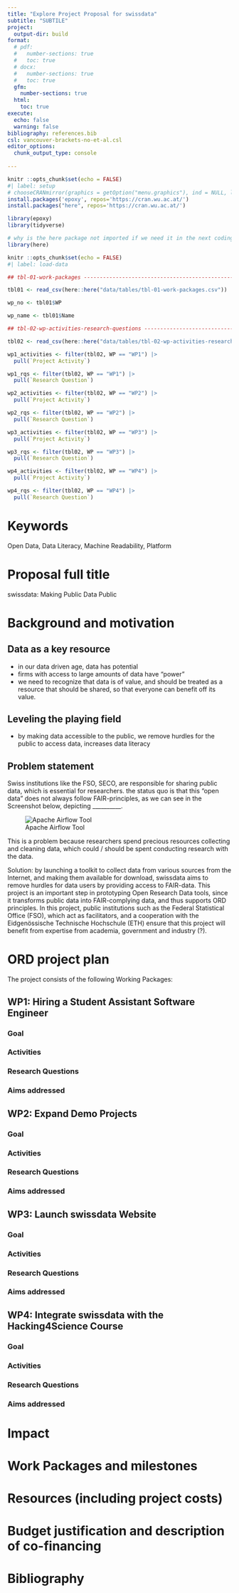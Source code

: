 ```yaml
---
title: "Explore Project Proposal for swissdata"
subtitle: "SUBTILE"
project:
  output-dir: build
format:
  # pdf:
  #   number-sections: true
  #   toc: true 
  # docx:
  #   number-sections: true
  #   toc: true
  gfm:
    number-sections: true
  html:
    toc: true
execute:
  echo: false
  warning: false
bibliography: references.bib
csl: vancouver-brackets-no-et-al.csl
editor_options: 
  chunk_output_type: console
  
---
```


```r
knitr ::opts_chunk$set(echo = FALSE)
#| label: setup
# chooseCRANmirror(graphics = getOption("menu.graphics"), ind = NULL, local.only = FALSE)
install.packages('epoxy', repos='https://cran.wu.ac.at/')
install.packages("here", repos='https://cran.wu.ac.at/')

library(epoxy)
library(tidyverse)

# why is the here package not imported if we need it in the next coding block
library(here) 

```

```r
knitr ::opts_chunk$set(echo = FALSE)
#| label: load-data

## tbl-01-work-packages --------------------------------------------------

tbl01 <- read_csv(here::here("data/tables/tbl-01-work-packages.csv"))

wp_no <- tbl01$WP

wp_name <- tbl01$Name

## tbl-02-wp-activities-research-questions ------------------------------

tbl02 <- read_csv(here::here("data/tables/tbl-02-wp-activities-research-questions.csv"))      

wp1_activities <- filter(tbl02, WP == "WP1") |> 
  pull(`Project Activity`) 

wp1_rqs <- filter(tbl02, WP == "WP1") |>
  pull(`Research Question`)

wp2_activities <- filter(tbl02, WP == "WP2") |>
  pull(`Project Activity`)

wp2_rqs <- filter(tbl02, WP == "WP2") |>
  pull(`Research Question`)

wp3_activities <- filter(tbl02, WP == "WP3") |>
  pull(`Project Activity`)

wp3_rqs <- filter(tbl02, WP == "WP3") |>
  pull(`Research Question`)

wp4_activities <- filter(tbl02, WP == "WP4") |>
  pull(`Project Activity`)

wp4_rqs <- filter(tbl02, WP == "WP4") |>
  pull(`Research Question`)

```


<!-- 
    The downloaded binary packages are in
        /var/folders/4q/6lp_9hnn0zn9_q873pjzdtm40000gn/T//Rtmp3rT8KP/downloaded_packages

# Call Info -->

<!-- ## Website

- Measure 1: Calls for Field-Specific Actions
- https://ethrat.ch/en/measure-1-calls-for-field-specific-actions/
- Explore projects will allow early phase exploration, testing and
  prototyping of what an ORD practice could be like. They will enable
  starting to engage with a community without necessarily building up
  something definitive. The aim is to help our researchers to explore if
  ORD practices can be developed and how.

## Aims

Funding for “Explore projects” aims at:

1.  Specifying ORD standards.
2.  Prototyping ORD tools.
3.  Building Communities to engage in ORD practices.
4.  Any other means that help explore and develop ORD practices.

It is important that Explore projects are not self-centred but emphasize
exchanges in the spirit of Open Science with other researchers,
technical experts, and stakeholders.

## Application guidelines (ETH Domain)

- https://ethrat.ch/wp-content/uploads/2023/10/Application-Guidelines_TrackA_Explore_2nd_call_FINAL.pdf
- It is the declared goal to fund proposals that make tools (e.g.,
  software; hardware; protocols; standards; benchmarks; documentation
  and training materials; networking and education events, activities
  and resources) available which enable, facilitate and foster sharing
  research data based on ORD principles. Preference will be given to
  projects which engage and are connected to a community. Therefore,
  applicants are strongly invited to demonstrate why their project
  represents an ORD practice that encourages good research in their
  field.

## Application guidelines (ETHZ & EPFL)

- https://ethrat.ch/wp-content/uploads/2023/10/Application-guidelines-Explore-EPFL-ETHZ-applicants-2nd-call-LATEST.pdf

For applicants at ETHZ

- In this Explore call, applicants at ETHZ must contribute 25% of the
  total budget from the resources of their lab/group/unit, either
  in-cash or in-kind. See the budgeting guidelines below for eligible
  contributions.

For applicants at EPFL

- In this Explore call, applicants at EPFL can be funded for 100% of the
  total budget. -->

<!-- # Project Proposal

Your project proposal must not exceed 12 pages, excluding the
bibliography (A4, Arial 11-point font, 1.5 line-spacing, 2-centimeter
margins). Please address all points below.

# Abstract

**Instructions**

- maax 1500 characters
- needed on submission portal
- will be displayed publicly, see for example:
  https://ethrat.ch/wp-content/uploads/2022/11/ORD_Explore_call1_decisiontable_for-publication.pdf -->

# Keywords

<!-- **Instructions** -->

Open Data, Data Literacy, Machine Readability, Platform
<!-- need to add 2 more keywords -->

# Proposal full title

swissdata: Making Public Data Public 


# Background and motivation

## Data as a key resource

- in our data driven age, data has potential
- firms with access to large amounts of data have "power"
- we need to recognize that data is of value, and should be treated as a resource that should be shared, so that everyone can benefit off its value.

## Leveling the playing field

- by making data accessible to the public, we remove hurdles for the public to access data, increases data literacy 


## Problem statement

Swiss institutions like the FSO, SECO, are responsible for sharing public data, which is essential for researchers. 
the status quo is that this "open data" does not always follow FAIR-principles, as we can see in the Screenshot below, depicting __________. 

<!-- insert description of what is to see in the screenshot -->

![Apache Airflow Tool](airflow_screenshot.png)

This is a problem because researchers spend precious resources collecting and cleaning data, which could / should be spent conducting research with the data. 

Solution: by launching a toolkit to collect data from various sources from the Internet, and making them available for download, swissdata aims to remove hurdles for data users by providing access to FAIR-data. This project is an important step in prototyping Open Research Data tools, since it transforms public data into FAIR-complying data, and thus supports ORD principles. In this project, public institutions such as the Federal Statistical Office (FSO), which act as facilitators, and a cooperation with the Eidgenössische Technische Hochschule (ETH) ensure that this project will benefit from expertise from academia, government and industry (?).

<!-- can we also integrate that it creates ORD communities?-->

# ORD project plan

<!--# Edit work package names, activities and research questions in corresponding Google Sheet at: https://drive.google.com/drive/u/1/folders/1rcNgjQcII-V5N3Q5Z_KjM_6ghxFve20e -->

<!-- **Instructions** -->

<!-- Please describe your project design, including how it addresses the
aim(s) of the ORD “Explore projects” described above. Please refer to
the scientific literature as well as any preliminary, unpublished
results that have informed your approach.

- Which specific gap(s) in knowledge will your work address? Why is your
  approach innovative?
- What questions will the project answer? What specific outcomes will
  you focus on?
- Which strategy will you use to address the questions you seek to
  answer? -->

The project consists of the following Working Packages:

## WP1: Hiring a Student Assistant Software Engineer

### Goal

<!-- - Describe the work concisely in 1 paragraph (80 to 120 words) -->

### Activities

<!-- 1.  Activity 1.1:
2.  Activity 1.2:
3.  Activity 1.3: -->

### Research Questions

<!-- 1.  RQ 1.1:
2.  RQ 1.2:
3.  RQ 1.3: -->

### Aims addressed

<!-- - Write a sentence on how the aims of the Explore call are addressed by
  this WP and it’s corresponding activities -->

## WP2: Expand Demo Projects

### Goal

<!-- - Describe the work concisely in 1 paragraph (80 to 120 words) -->

### Activities

<!-- 1.  Activity 2.1:
2.  Activity 2.2:
3.  Activity 2.3: -->

### Research Questions

<!-- 1.  RQ 2.1:
2.  RQ 2.2:
3.  RQ 2.3: -->

### Aims addressed

<!-- - Write a sentence on how the aims of the Explore call are addressed by this WP and it’s corresponding activities -->

## WP3: Launch swissdata Website 

### Goal

<!-- - Describe the work concisely in 1 paragraph (80 to 120 words) -->

### Activities

<!-- 1.  Activity 3.1:
2.  Activity 3.2:
3.  Activity 3.3: -->

### Research Questions

<!-- 1.  RQ 3.1:
2.  RQ 3.2:
3.  RQ 3.3: -->

### Aims addressed

<!-- - Write a sentence on how the aims of the Explore call are addressed by this WP and it’s corresponding activities -->

## WP4: Integrate swissdata with the Hacking4Science Course

### Goal

<!-- - Describe the work concisely in 1 paragraph (80 to 120 words) -->

### Activities
<!-- 
1.  Activity 4.1:
2.  Activity 4.2:
3.  Activity 4.3: -->

### Research Questions

<!-- 1.  RQ 4.1:
2.  RQ 4.2:
3.  RQ 4.3: -->

### Aims addressed

<!-- - Write a sentence on how the aims of the Explore call are addressed by
  this WP and it’s corresponding activities -->

# Impact

<!-- **Instructions**
Please address these specific points:

- How sustainable is the proposed project inside the ETH Domain?

- To what extent will the planned project substantially advance the ORD
  field, or solve a critical outstanding problem in the targeted
  field(s)?

- To what extent does the proposal support a collaborative approach,
  involving significant synergies, complementarities, or/and scientific
  added-value to achieve its objectives? -->

# Work Packages and milestones

<!-- **Instructions**

Please include a detailed Gantt chart or table outlining the timeline of
your project, including key activities and major deliverables.

------------------------------------------------------------------------

The following Table X shows a basic gantt chart against the four work
packages, including program activities. Column “Lead” abbreviations:

“Any publications derived from this program will be published as open
access material, following ORD practices and Open Science standards for
computational reproducibility and sharing of data and code under FAIR
principles.” -->

<!-- 
Table X:
https://docs.google.com/spreadsheets/d/18-6BHa8NR-g2Qlpu9yVSOEFXmsh6mRsAGjvWZMhBN4I/edit#gid=0 -->

# Resources (including project costs)

<!-- Table Y:
https://docs.google.com/spreadsheets/d/1MJkJN739eI9apa0Wfg1cHmIQgSshE1arCHBPWeFJwDk/edit#gid=0 -->

# Budget justification and description of co-financing

<!-- Table Z:
https://docs.google.com/spreadsheets/d/1Z7qNNp1DVB6F38eKfvx8FEUXzNi-ZPVfjtAetBJufdI/edit#gid=0 -->

# Bibliography
<!-- 
<div id="refs" class="references csl-bib-body">

<div id="ref-wilkinson2016fair" class="csl-entry">

<span class="csl-left-margin">1.
</span><span class="csl-right-inline">Wilkinson MD, Dumontier M,
Aalbersberg IjJ, Appleton G, Axton M, Baak A, Blomberg N, Boiten J-W, da
Silva Santos LB, Bourne PE, Bouwman J, Brookes AJ, Clark T, Crosas M,
Dillo I, Dumon O, Edmunds S, Evelo CT, Finkers R, Gonzalez-Beltran A,
Gray AJG, Groth P, Goble C, Grethe JS, Heringa J, ’t Hoen PAC, Hooft R,
Kuhn T, Kok R, Kok J, Lusher SJ, Martone ME, Mons A, Packer AL, Persson
B, Rocca-Serra P, Roos M, van Schaik R, Sansone S-A, Schultes E,
Sengstag T, Slater T, Strawn G, Swertz MA, Thompson M, van der Lei J,
van Mulligen E, Velterop J, Waagmeester A, Wittenburg P, Wolstencroft K,
Zhao J, Mons B. [The FAIR Guiding Principles for scientific data
management and stewardship](https://doi.org/10.1038/sdata.2016.18).
Scientific Data. 2016 Mar;3(1):160018. </span>

</div>

</div> -->
